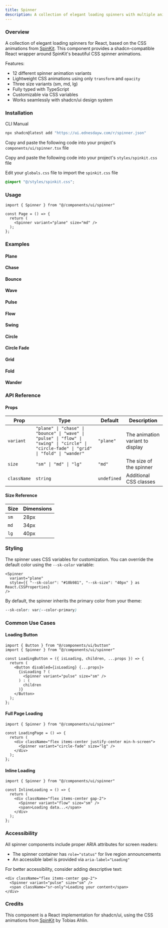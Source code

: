 ```yaml
---
title: Spinner
description: A collection of elegant loading spinners with multiple animation variants.
---
```


### Overview
A collection of elegant loading spinners for React, based on the CSS animations from [SpinKit](https://github.com/tobiasahlin/SpinKit). This component provides a shadcn-compatible React wrapper around SpinKit's beautiful CSS spinner animations.

Features:
- 12 different spinner animation variants
- Lightweight CSS animations using only `transform` and `opacity`
- Three size variants (sm, md, lg)
- Fully typed with TypeScript
- Customizable via CSS variables
- Works seamlessly with shadcn/ui design system

### Installation

<Tabs defaultValue="cli">

<TabsList>
  <TabsTrigger value="cli">CLI</TabsTrigger>
  <TabsTrigger value="manual">Manual</TabsTrigger>
</TabsList>

<TabsContent value="cli">

```bash
npx shadcn@latest add "https://ui.ednesdayw.com/r/spinner.json"
```

</TabsContent>

<TabsContent value="manual">

<Steps>

<Step>Copy and paste the following code into your project's `components/ui/spinner.tsx` file</Step>

<ComponentSource name="spinner" />

<Step>Copy and paste the following code into your project's `styles/spinkit.css` file</Step>

<ComponentSource name="spinner-css" />

<Step>Edit your `globals.css` file to import the `spinkit.css` file</Step>

```css
@import "@/styles/spinkit.css";
```

</Steps>

</TabsContent>

</Tabs>

### Usage

```tsx
import { Spinner } from "@/components/ui/spinner"

const Page = () => {
  return (
    <Spinner variant="plane" size="md" />
  );
};
```

### Examples

#### Plane
<ComponentPreview name="plane-spinner-demo" />

#### Chase
<ComponentPreview name="chase-spinner-demo" />

#### Bounce
<ComponentPreview name="bounce-spinner-demo" />

#### Wave
<ComponentPreview name="wave-spinner-demo" />

#### Pulse
<ComponentPreview name="pulse-spinner-demo" />

#### Flow
<ComponentPreview name="flow-spinner-demo" />

#### Swing
<ComponentPreview name="swing-spinner-demo" />

#### Circle
<ComponentPreview name="circle-spinner-demo" />

#### Circle Fade
<ComponentPreview name="circle-fade-spinner-demo" />

#### Grid
<ComponentPreview name="grid-spinner-demo" />

#### Fold
<ComponentPreview name="fold-spinner-demo" />

#### Wander
<ComponentPreview name="wander-spinner-demo" />

### API Reference

#### Props

| Prop | Type | Default | Description |
|------|------|---------|-------------|
| `variant` | `"plane" \| "chase" \| "bounce" \| "wave" \| "pulse" \| "flow" \| "swing" \| "circle" \| "circle-fade" \| "grid" \| "fold" \| "wander"` | `"plane"` | The animation variant to display |
| `size` | `"sm" \| "md" \| "lg"` | `"md"` | The size of the spinner |
| `className` | `string` | `undefined` | Additional CSS classes |

#### Size Reference

| Size | Dimensions |
|------|------------|
| `sm` | 28px |
| `md` | 34px |
| `lg` | 40px |

### Styling

The spinner uses CSS variables for customization. You can override the default color using the `--sk-color` variable:

```tsx
<Spinner
  variant="plane"
  style={{ "--sk-color": "#10b981", "--sk-size": "40px" } as React.CSSProperties}
/>
```

By default, the spinner inherits the primary color from your theme:

```css
--sk-color: var(--color-primary)
```

### Common Use Cases

#### Loading Button

```tsx
import { Button } from "@/components/ui/button"
import { Spinner } from "@/components/ui/spinner"

const LoadingButton = ({ isLoading, children, ...props }) => {
  return (
    <Button disabled={isLoading} {...props}>
      {isLoading ? (
        <Spinner variant="pulse" size="sm" />
      ) : (
        children
      )}
    </Button>
  );
};
```

#### Full Page Loading

```tsx
import { Spinner } from "@/components/ui/spinner"

const LoadingPage = () => {
  return (
    <div className="flex items-center justify-center min-h-screen">
      <Spinner variant="circle-fade" size="lg" />
    </div>
  );
};
```

#### Inline Loading

```tsx
import { Spinner } from "@/components/ui/spinner"

const InlineLoading = () => {
  return (
    <div className="flex items-center gap-2">
      <Spinner variant="flow" size="sm" />
      <span>Loading data...</span>
    </div>
  );
};
```

### Accessibility

All spinner components include proper ARIA attributes for screen readers:

- The spinner container has `role="status"` for live region announcements
- An accessible label is provided via `aria-label="Loading"`

For better accessibility, consider adding descriptive text:

```tsx
<div className="flex items-center gap-2">
  <Spinner variant="pulse" size="sm" />
  <span className="sr-only">Loading your content</span>
</div>
```

### Credits

This component is a React implementation for shadcn/ui, using the CSS animations from [SpinKit](https://github.com/tobiasahlin/SpinKit) by Tobias Ahlin.
